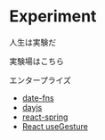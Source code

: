 
# Experiment

人生は実験だ

実験場はこちら

エンタープライズ

- [date-fns](/laboratory/date-fns)
- [dayjs](/laboratory/dayjs)
- [react-spring](/laboratory/react-spring)
- [React useGesture](/laboratory/use-gesture)
